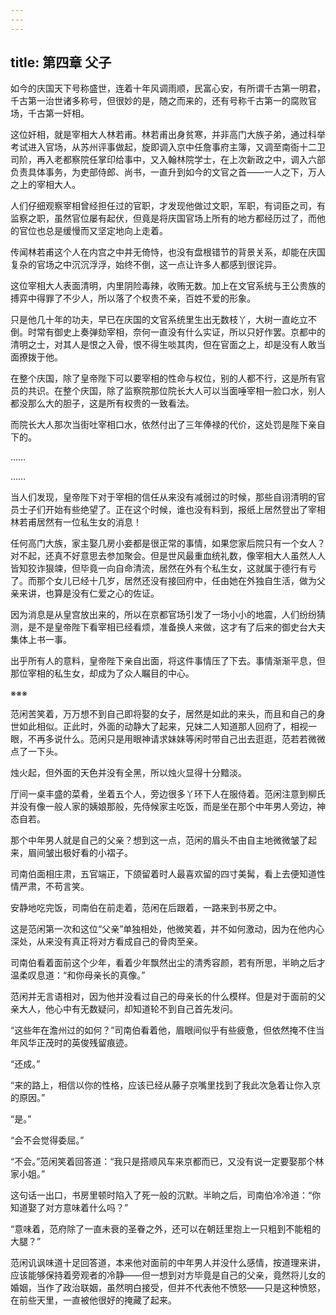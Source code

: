 ```yaml
---
---
---
```

title: 第四章 父子
---




如今的庆国天下号称盛世，连着十年风调雨顺，民富心安，有所谓千古第一明君，千古第一治世诸多称号，但很妙的是，随之而来的，还有号称千古第一的腐败官场，千古第一奸相。

这位奸相，就是宰相大人林若甫。林若甫出身贫寒，并非高门大族子弟，通过科举考试进入官场，从苏州评事做起，旋即调入京中任詹事府主簿，又调至南衙十二卫司阶，再入老都察院任掌印给事中，又入翰林院学士，在上次新政之中，调入六部负责具体事务，为吏部侍郎、尚书，一直升到如今的文官之首——一人之下，万人之上的宰相大人。

人们仔细观察宰相曾经担任过的官职，才发现他做过文职，军职，有词臣之司，有监察之职，虽然官位屡有起伏，但竟是将庆国官场上所有的地方都经历过了，而他的官位也总是缓慢而又坚定地向上走着。

传闻林若甫这个人在内宫之中并无倚恃，也没有盘根错节的背景关系，却能在庆国复杂的官场之中沉沉浮浮，始终不倒，这一点让许多人都感到很诧异。

这位宰相大人表面清明，内里阴险毒辣，收贿无数。加上在文官系统与王公贵族的搏弈中得罪了不少人，所以落了个权贵不亲，百姓不爱的形象。

只是他几十年的功夫，早已在庆国的文官系统里生出无数枝丫，大树一直屹立不倒。时常有御史上奏弹劾宰相，奈何一直没有什么实证，所以只好作罢。京都中的清明之士，对其人是恨之入骨，恨不得生啖其肉，但在官面之上，却是没有人敢当面撩拨于他。

在整个庆国，除了皇帝陛下可以要宰相的性命与权位，别的人都不行，这是所有官员的共识。在整个庆国，除了监察院那位院长大人可以当面唾宰相一脸口水，别人都没那么大的胆子，这是所有权贵的一致看法。

而院长大人那次当街吐宰相口水，依然付出了三年俸禄的代价，这处罚是陛下亲自下的。

……

……

当人们发现，皇帝陛下对于宰相的信任从来没有减弱过的时候，那些自诩清明的官员士子们开始有些绝望了。正在这个时候，谁也没有料到，报纸上居然登出了宰相林若甫居然有一位私生女的消息！

任何高门大族，家主娶几房小妾都是很正常的事情，如果您家后院只有一个女人？对不起，还真不好意思去参加聚会。但是世风最重血统礼数，像宰相大人虽然人人皆知狡诈狠竦，但毕竟一向自命清流，居然在外有个私生女，这就属于德行有亏了。而那个女儿已经十几岁，居然还没有接回府中，任由她在外独自生活，做为父亲来讲，也算是没有仁爱之心的佐证。

因为消息是从皇宫放出来的，所以在京都官场引发了一场小小的地震，人们纷纷猜测，是不是皇帝陛下看宰相已经看烦，准备换人来做，这才有了后来的御史台大夫集体上书一事。

出乎所有人的意料，皇帝陛下亲自出面，将这件事情压了下去。事情渐渐平息，但那位宰相的私生女，却成为了众人瞩目的中心。

※※※

范闲苦笑着，万万想不到自己即将娶的女子，居然是如此的来头，而且和自己的身世如此相似。正此时，外面的动静大了起来，兄妹二人知道那人回府了，相视一眼，不再多说什么。范闲只是用眼神请求妹妹等闲时带自己出去逛逛，范若若微微点了一下头。

烛火起，但外面的天色并没有全黑，所以烛火显得十分黯淡。

厅间一桌丰盛的菜肴，坐着五个人，旁边很多丫环下人在服侍着。范闲注意到柳氏并没有像一般人家的姨娘那般，先侍候家主吃饭，而是坐在那个中年男人旁边，神态自若。

那个中年男人就是自己的父亲？想到这一点，范闲的眉头不由自主地微微皱了起来，眉间皱出极好看的小褶子。

司南伯面相庄肃，五官端正，下颌留着时人最喜欢留的四寸美髯，看上去便知道性情严肃，不苟言笑。

安静地吃完饭，司南伯在前走着，范闲在后跟着，一路来到书房之中。

这是范闲第一次和这位“父亲”单独相处，他微笑着，并不如何激动，因为在他内心深处，从来没有真正将对方看成自己的骨肉至亲。

司南伯看着面前这个少年，看着少年飘然出尘的清秀容颜，若有所思，半晌之后才温柔叹息道：“和你母亲长的真像。”

范闲并无言语相对，因为他并没看过自己的母亲长的什么模样。但是对于面前的父亲大人，他心中有无数疑问，却知道轮不到自己首先发问。

“这些年在澹州过的如何？”司南伯看着他，眉眼间似乎有些疲惫，但依然掩不住当年风华正茂时的英俊残留痕迹。

“还成。”

“来的路上，相信以你的性格，应该已经从藤子京嘴里找到了我此次急着让你入京的原因。”

“是。”

“会不会觉得委屈。”

“不会。”范闲笑着回答道：“我只是搭顺风车来京都而已，又没有说一定要娶那个林家小姐。”

这句话一出口，书房里顿时陷入了死一般的沉默。半晌之后，司南伯冷冷道：“你知道娶了对方意味着什么吗？”

“意味着，范府除了一直未衰的圣眷之外，还可以在朝廷里抱上一只粗到不能粗的大腿？”

范闲讥讽味道十足回答道，本来他对面前的中年男人并没什么感情，按道理来讲，应该能够保持着旁观者的冷静——但一想到对方毕竟是自己的父亲，竟然将儿女的婚姻，当作了政治联姻，虽然明白接受，但并不代表他不愤怒——只是这种愤怒，在前些天里，一直被他很好的掩藏了起来。